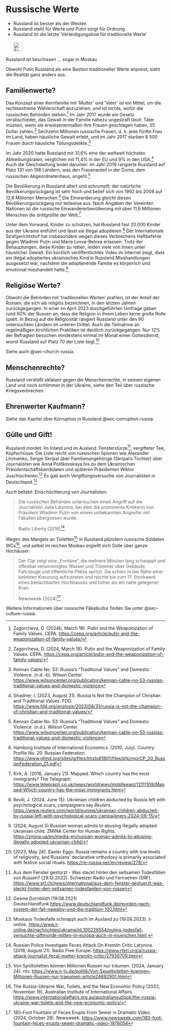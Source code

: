 # Russische Werte {#sec-russia-values}

::: {.callout-caution title="Mythos"}
- Russland ist besser als der Westen
- Russland steht für Werte und Putin sorgt für Ordnung
- Russland ist die letzte 'Verteidigungslinie für traditionelle Werte'
[<br></br>![Suche nach Stichwort in EUvsDisinfo](../all_common_img/EUvsDisinfo_400x240.jpg){height=2em}](https://euvsdisinfo.eu/disinformation-cases/?text=(russia%7Crussian)%20values&sort=relevance)
:::

::: {.callout-tip title="Wahrheit"}
Russland ist beschissen ... sogar in Moskau
:::


Obwohl Putin Russland als eine Bastion traditioneller Werte anpreist, sieht die Realität ganz anders aus. 

## Familienwerte?

Das Konzept einer Kernfamilie mit ‘Mutter’ und ‘Vater’ ist ein Mittel, um die rechtsextreme Wählerschaft anzuziehen, und ist nichts, wofür die russischen Behörden stehen.[^russia-values.de-1] Im Jahr 2017 wurde ein Gesetz verabschiedet, das Gewalt in der Familie nahezu ungestraft lässt: Täter müssen, wenn sie erwiesenermaßen ihre Frauen geschlagen haben, 55 Dollar zahlen.[^russia-values.de-2] Sechzehn Millionen russische Frauen, d. h. jede fünfte Frau im Land, haben häusliche Gewalt erlebt, und im Jahr 2017 starben 8 500 Frauen durch häusliche Tötungsdelikte.[^russia-values.de-3]

Im Jahr 2020 hatte Russland mit 31,6% eine der weltweit höchsten Abtreibungsraten, verglichen mit 11,4% in der EU und 9% in den USA.[^russia-values.de-4] Auch die Gleichstellung leidet darunter:  Im Jahr 2019 rangierte Russland auf Platz 131 von 198 Ländern, was den Frauenanteil in der Duma, dem russischen Abgeordnetenhaus, angeht.[^russia-values.de-5]

Die Bevölkerung in Russland altert und schrumpft; der natürliche Bevölkerungsrückgang ist sehr hoch und belief sich von 1992 bis 2008 auf 12,6 Millionen Menschen.[^russia-values.de-6] Die Einwanderung gleicht diesen Bevölkerungsrückgang nur teilweise aus. Nach Angaben der Vereinten Nationen ist die russische Einwandererbevölkerung mit über 11,6 Millionen Menschen die drittgrößte der Welt.[^russia-values.de-7]

Unter dem Vorwand, Kinder zu schützen, hat Russland fast 20.000 Kinder aus der Ukraine entführt und lässt sie illegal adoptieren.[^russia-values.de-8] Der Internationale Strafgerichtshof hat insbesondere wegen dieses Verbrechens Haftbefehle gegen Wladimir Putin und Maria Lvova-Belova erlassen.  Trotz der Behauptungen, diese Kinder zu retten, leiden viele von ihnen unter häuslicher Gewalt. Ein kürzlich veröffentlichtes Video im Internet zeigt, dass ein illegal adoptiertes ukrainisches Kind in Russland Misshandlungen ausgesetzt war, nachdem die adoptierende Familie es körperlich und emotional misshandelt hatte.[^russia-values.de-9] 


## Religiöse Werte?

Obwohl die Behörden mit 'traditionellen Werten' prahlen, ist der Anteil der Russen, die sich als religiös bezeichnen, in den letzten Jahren zurückgegangen. In einer im April 2023 durchgeführten Umfrage gaben rund 60% der Russen an, dass die Religion in ihrem Leben keine große Rolle spielt. In Bezug auf die Religiosität rangiert Russland unter den 90 untersuchten Ländern im unteren Drittel. Auch die Teilnahme an regelmäßigen kirchlichen Praktiken ist deutlich zurückgegangen: Nur 12% der Befragten besuchen mindestens einmal im Monat einen Gottesdienst, womit Russland auf Platz 70 der Liste liegt.[^russia-values.de-10]

Siehe auch @sec-church-russia.


## Menschenrechte?

Russland verstößt eklatant gegen die Menschenrechte, in seinem eigenen Land und noch schlimmer in der Ukraine, siehe den Teil über russische Kriegsverbrechen. 


## Ehrenwerter Kaufmann?

Siehe das Kapitel über Korruption in Russland @sec-corruption-russia.


## Gülle und Gift!

Russland mordet. Im Inland und im Ausland. Fensterstürze[^russia-values.de-15], vergifteter Tee, Kopfschüsse. Die Liste reicht von russischen Spionen wie Alexander Litvinenko, Sergei Skripal über Familienangehörige (Skripal's Tochter) über Journalisten wie Anna Politkovskaya bis zu dem Ukrainischen Präsidentschaftskandidaten und späteren Präsidenten Wiktor Juschtschenko.[^russia-values.de-13] Es gab auch Vergiftungsversuche von Journalisten in Deutschland.[^russia-values.de-14] 

Auch beliebt: Einschüchterung von Journalisten: 

> Die russischen Behörden untersuchen einen Angriff auf die Journalistin Julia Latynina, bei dem die prominente Kritikerin von Präsident Wladimir Putin von einem unbekannten Angreifer mit Fäkalien übergossen wurde.
> 
> Radio Liberty (2016)[^russia-values.de-11]

Wegen des Mangels an Toiletten[^russia-values.de-16] in Russland plündern russische Soldaten WCs[^russia-values.de-17], und selbst im reichen Moskau ergießt sich Gülle über ganze Hochäuser: 

> Der Clip zeigt eine „Fontäne“, die mehrere Minuten lang schwappt und offenbar verunreinigtes Wasser und Trümmer über Gebäude, Fahrzeuge und öffentliche Plätze spritzt. Sie schien in der Nähe einer belebten Kreuzung aufzutreten und reichte bis zum 17. Stockwerk eines benachbarten Hochhauses und höher als ein nahe gelegener Kran.
>
> Newsweek (2024)[^russia-values.de-12]

Weitere Informationen über russische Fäkalkultur finden Sie unter @sec-culture-russia.


[^russia-values.de-1]:  Zagorcheva, D. (2024b, March 18). Putin and the Weaponization of Family Values. CEPA. [https://cepa.org/article/putin-and-the-weaponization-of-family-values/](https://cepa.org/article/putin-and-the-weaponization-of-family-values/) 

[^russia-values.de-2]:  Zagorcheva, D. (2024, March 18). Putin and the Weaponization of Family Values. CEPA. [https://cepa.org/article/putin-and-the-weaponization-of-family-values/](https://cepa.org/article/putin-and-the-weaponization-of-family-values/) 

[^russia-values.de-3]:  Kennan Cable No. 53: Russia’s “Traditional Values” and Domestic Violence. (n.d.-b). Wilson Center. [https://www.wilsoncenter.org/publication/kennan-cable-no-53-russias-traditional-values-and-domestic-violence](https://www.wilsoncenter.org/publication/kennan-cable-no-53-russias-traditional-values-and-domestic-violence) 

[^russia-values.de-4]:  Stradner, I. (2023, August 31). Russia Is Not the Champion of Christian and Traditional Values. FDD. [https://www.fdd.org/analysis/2023/08/31/russia-is-not-the-champion-of-christian-and-traditional-values/](https://www.fdd.org/analysis/2023/08/31/russia-is-not-the-champion-of-christian-and-traditional-values/) 

[^russia-values.de-5]:  Kennan Cable No. 53: Russia’s “Traditional Values” and Domestic Violence. (n.d.). Wilson Center. [https://www.wilsoncenter.org/publication/kennan-cable-no-53-russias-traditional-values-and-domestic-violence](https://www.wilsoncenter.org/publication/kennan-cable-no-53-russias-traditional-values-and-domestic-violence) 

[^russia-values.de-6]:  Hamburg Institute of International Economics. (2010, July). Country Profile No. 20: Russian Federation. [https://www.gfmd.org/sites/g/files/tmzbdl1801/files/pfp/mp/CP\_20\_RussianFederation\_01.pdf](https://www.gfmd.org/sites/g/files/tmzbdl1801/files/pfp/mp/CP_20_RussianFederation_01.pdf) 

[^russia-values.de-7]:  Kirk, A. (2016, January 21). Mapped: Which country has the most immigrants? The Telegraph. [https://www.telegraph.co.uk/news/worldnews/middleeast/12111108/Mapped-Which-country-has-the-most-immigrants.html](https://www.telegraph.co.uk/news/worldnews/middleeast/12111108/Mapped-Which-country-has-the-most-immigrants.html) 

[^russia-values.de-8]:  Revill, J. (2024, June 15). Ukrainian children abducted by Russia left with psychological scars, campaigners say.*Reuters*. [https://www.reuters.com/world/europe/ukrainian-children-abducted-by-russia-left-with-psychological-scars-campaigners-2024-06-15/](https://www.reuters.com/world/europe/ukrainian-children-abducted-by-russia-left-with-psychological-scars-campaigners-2024-06-15/) 

[^russia-values.de-9]:  (2024, August 5\) Russian woman admits to abusing illegally adopted Ukrainian child.  ZMINA Center for Human Rights. [https://zmina.ua/en/media-en/russian-woman-admits-to-abusing-illegally-adopted-ukrainian-child/](https://zmina.ua/en/media-en/russian-woman-admits-to-abusing-illegally-adopted-ukrainian-child/) 

[^russia-values.de-10]:  (2023, May 24). Easter Eggs: Russia remains a country with low levels of religiosity, and Russians’ declarative orthodoxy is primarily associated with festive social rituals. [https://re-russia.net/en/review/278/](https://re-russia.net/en/review/278/) 


[^russia-values.de-11]: Russian Police Investigate Feces Attack On Kremlin Critic Latynina. (2016, August 21). Radio Free Europe. [https://www.rferl.org/a/russia-attack-journalist-fecal-matter-kremlin-critic/27936709.html](https://www.rferl.org/a/russia-attack-journalist-fecal-matter-kremlin-critic/27936709.html)

[^russia-values.de-12]: 180-Foot Fountain of Feces Erupts From Sewer in Dramatic Video. (2024, October 28). Newsweek. [https://www.newsweek.com/180-foot-fountain-feces-erupts-sewer-dramatic-video-1976054](https://www.newsweek.com/180-foot-fountain-feces-erupts-sewer-dramatic-video-1976054)

[^russia-values.de-16]: Von Spültoiletten können Millionen Russen nur träumen. (2024, January 24). ntv. [https://www.n-tv.de/politik/Von-Spueltoiletten-koennen-Millionen-Russen-nur-traeumen-article24682901.html](https://www.n-tv.de/politik/Von-Spueltoiletten-koennen-Millionen-Russen-nur-traeumen-article24682901.html)

[^russia-values.de-17]: The Russia-Ukraine War, Toilets, and the New Economic Policy (2022, November 18). Australian Institute of International Affairs. [https://www.internationalaffairs.org.au/australianoutlook/the-russia-ukraine-war-toilets-and-the-new-economic-policy/](https://www.internationalaffairs.org.au/australianoutlook/the-russia-ukraine-war-toilets-and-the-new-economic-policy/) 


[^russia-values.de-15]:  Aus dem Fenster gestürzt - Was steckt hinter den seltsamen Todesfällen von Russen? (29.12.2022). Schweizer Radio und Fernsehen (SRF). [https://www.srf.ch/news/international/aus-dem-fenster-gestuerzt-was-steckt-hinter-den-seltsamen-todesfaellen-von-russen](https://www.srf.ch/news/international/aus-dem-fenster-gestuerzt-was-steckt-hinter-den-seltsamen-todesfaellen-von-russen) 

[^russia-values.de-13]: Gesine Dornblüth (19.08.2021) Deutschlandfunk.[https://www.deutschlandfunk.de/morden-nach-system-der-fall-nawalny-und-die-tradition-100.html](https://www.deutschlandfunk.de/morden-nach-system-der-fall-nawalny-und-die-tradition-100.html)

[^russia-values.de-14]: Moskaus Todesfalle schnappt auch im Ausland zu (19.08.2023). t-online. [https://www.t-online.de/nachrichten/ukraine/id_100226554/putins-todesfall-versuchte-giftmorde-mitten-in-europa-auch-in-muenchen.html](https://www.t-online.de/nachrichten/ukraine/id_100226554/putins-todesfall-versuchte-giftmorde-mitten-in-europa-auch-in-muenchen.html).  

